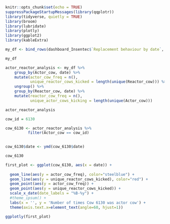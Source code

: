```r
knitr::opts_chunk$set(echo = TRUE)
suppressPackageStartupMessages(library(qqplotr))
library(tidyverse, quietly = TRUE)
library(broom)
library(lubridate)
library(plotly)
library(ggplot2)
library(kableExtra)
```

```r

my_df <- bind_rows(dashboard_Insentec$`Replacement behaviour by date`, .id = "date")

my_df

```


```r
actor_reactor_analysis <- my_df %>%
    group_by(Actor_cow, date) %>%
    mutate(actor_cow_freq = n(),
           unique_reactor_cows_kicked = length(unique(Reactor_cow))) %>%
    ungroup() %>%
    group_by(Reactor_cow, date) %>%
    mutate(reactor_cow_freq = n(), 
           unique_actor_cows_kicking = length(unique(Actor_cow)))

actor_reactor_analysis
```

```r
cow_id = 6130

cow_6130 <- actor_reactor_analysis %>%
          filter(Actor_cow == cow_id)  
          

cow_6130$date <- ymd(cow_6130$date)

cow_6130
```

```r

first_plot <- ggplot(cow_6130, aes(x = date)) +
  
  geom_line(aes(y = actor_cow_freq), color="steelblue") +
  geom_line(aes(y = unique_reactor_cows_kicked), color="red") +
  geom_point(aes(y = actor_cow_freq)) +
  geom_point(aes(y = unique_reactor_cows_kicked)) +
  scale_x_date(date_labels = "%B-%y") +
  #theme_ipsum() +
  labs(x = '', y = 'Number of times Cow 6130 was actor cow') +
  theme(axis.text.x=element_text(angle=60, hjust=1))

ggplotly(first_plot)
```


